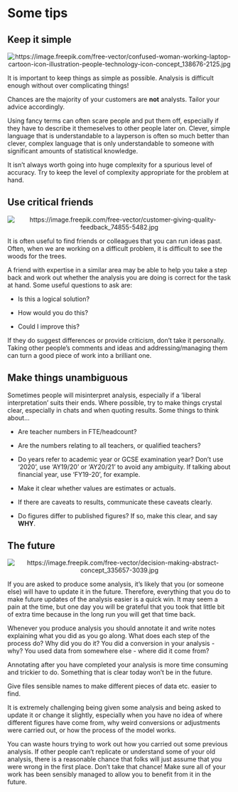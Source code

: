 # Some tips

## Keep it simple

<center>

![](pictures\confused_pic.jpg "https://image.freepik.com/free-vector/confused-woman-working-laptop-cartoon-icon-illustration-people-technology-icon-concept_138676-2125.jpg")

</center>

It is important to keep things as simple as possible. Analysis is difficult enough without over complicating things!

Chances are the majority of your customers are **not** analysts. Tailor your advice accordingly.

Using fancy terms can often scare people and put them off, especially if they have to describe it themeselves to other people later on. Clever, simple language that is understandable to a layperson is often so much better than clever, complex language that is only understandable to someone with significant amounts of statistical knowledge.

It isn't always worth going into huge complexity for a spurious level of accuracy. Try to keep the level of complexity appropriate for the problem at hand.

## Use critical friends

<center>

![](pictures\friends_pic.jpg "https://image.freepik.com/free-vector/customer-giving-quality-feedback_74855-5482.jpg")

</center>

It is often useful to find friends or colleagues that you can run ideas past. Often, when we are working on a difficult problem, it is difficult to see the woods for the trees.

A friend with expertise in a similar area may be able to help you take a step back and work out whether the analysis you are doing is correct for the task at hand. Some useful questions to ask are:

* Is this a logical solution?

* How would you do this?

* Could I improve this?

If they do suggest differences or provide criticism, don't take it personally. Taking other people's comments and ideas and addressing/managing them can turn a good piece of work into a brilliant one.

## Make things unambiguous

Sometimes people will misinterpret analysis, especially if a 'liberal interpretation' suits their ends. Where possible, try to make things crystal clear, especially in chats and when quoting results. Some things to think about...

* Are teacher numbers in FTE/headcount?

* Are the numbers relating to all teachers, or qualified teachers?

* Do years refer to academic year or GCSE examination year? Don't use '2020', use 'AY19/20' or 'AY20/21' to avoid any ambiguity. If talking about financial year, use 'FY19-20', for example.

* Make it clear whether values are estimates or actuals.

* If there are caveats to results, communicate these caveats clearly.

* Do figures differ to published figures? If so, make this clear, and say **WHY**.

## The future

<center>

![](pictures\future_pic.jpg "https://image.freepik.com/free-vector/decision-making-abstract-concept_335657-3039.jpg")

</center>

If you are asked to produce some analysis, it's likely that you (or someone else) will have to update it in the future. Therefore, everything that you do to make future updates of the analysis easier is a quick win. It may seem a pain at the time, but one day you will be grateful that you took that little bit of extra time because in the long run you will get that time back.

Whenever you produce analysis you should annotate it and write notes explaining what you did as you go along. What does each step of the process do? Why did you do it? You did a conversion in your analysis - why? You used data from somewhere else - where did it come from?

Annotating after you have completed your analysis is more time consuming and trickier to do. Something that is clear today won't be in the future.

Give files sensible names to make different pieces of data etc. easier to find.

It is extremely challenging being given some analysis and being asked to update it or change it slightly, especially when you have no idea of where different figures have come from, why weird conversions or adjustments were carried out, or how the process of the model works.

You can waste hours trying to work out how you carried out some previous analysis. If other people can't replicate or understand some of your old analysis, there is a reasonable chance that folks will just assume that you were wrong in the first place. Don't take that chance! Make sure all of your work has been sensibly managed to allow you to benefit from it in the future.